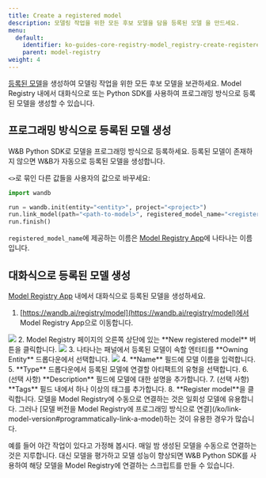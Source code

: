 ---
title: Create a registered model
description: 모델링 작업을 위한 모든 후보 모델을 담을 등록된 모델 을 만드세요.
menu:
  default:
    identifier: ko-guides-core-registry-model_registry-create-registered-model
    parent: model-registry
weight: 4
---

[등록된 모델](/ko/./model-management-concepts.md#registered-model)을 생성하여 모델링 작업을 위한 모든 후보 모델을 보관하세요. Model Registry 내에서 대화식으로 또는 Python SDK를 사용하여 프로그래밍 방식으로 등록된 모델을 생성할 수 있습니다.

## 프로그래밍 방식으로 등록된 모델 생성
W&B Python SDK로 모델을 프로그래밍 방식으로 등록하세요. 등록된 모델이 존재하지 않으면 W&B가 자동으로 등록된 모델을 생성합니다.

`<>`로 묶인 다른 값들을 사용자의 값으로 바꾸세요:

```python
import wandb

run = wandb.init(entity="<entity>", project="<project>")
run.link_model(path="<path-to-model>", registered_model_name="<registered-model-name>")
run.finish()
```

`registered_model_name`에 제공하는 이름은 [Model Registry App](https://wandb.ai/registry/model)에 나타나는 이름입니다.

## 대화식으로 등록된 모델 생성
[Model Registry App](https://wandb.ai/registry/model) 내에서 대화식으로 등록된 모델을 생성하세요.

1. [https://wandb.ai/registry/model](https://wandb.ai/registry/model)에서 Model Registry App으로 이동합니다.
<Frame>
    <img src="/images/models/create_registered_model_1.png"  />
</Frame>
2. Model Registry 페이지의 오른쪽 상단에 있는 **New registered model** 버튼을 클릭합니다.
<Frame>
    <img src="/images/models/create_registered_model_model_reg_app.png"  />
</Frame>
3. 나타나는 패널에서 등록된 모델이 속할 엔터티를 **Owning Entity** 드롭다운에서 선택합니다.
<Frame>
    <img src="/images/models/create_registered_model_3.png"  />
</Frame>
4. **Name** 필드에 모델 이름을 입력합니다.
5. **Type** 드롭다운에서 등록된 모델에 연결할 아티팩트의 유형을 선택합니다.
6. (선택 사항) **Description** 필드에 모델에 대한 설명을 추가합니다.
7. (선택 사항) **Tags** 필드 내에서 하나 이상의 태그를 추가합니다.
8. **Register model**을 클릭합니다.

<Note>
모델을 Model Registry에 수동으로 연결하는 것은 일회성 모델에 유용합니다. 그러나 [모델 버전을 Model Registry에 프로그래밍 방식으로 연결](/ko/link-model-version#programmatically-link-a-model)하는 것이 유용한 경우가 많습니다.

예를 들어 야간 작업이 있다고 가정해 봅시다. 매일 밤 생성된 모델을 수동으로 연결하는 것은 지루합니다. 대신 모델을 평가하고 모델 성능이 향상되면 W&B Python SDK를 사용하여 해당 모델을 Model Registry에 연결하는 스크립트를 만들 수 있습니다.
</Note>

